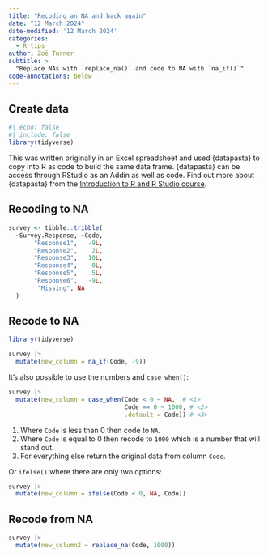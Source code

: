 ```yaml
---
title: "Recoding an NA and back again"
date: "12 March 2024"
date-modified: '12 March 2024'
categories:
  - R tips
author: Zoë Turner
subtitle: >
  "Replace NAs with `replace_na()` and code to NA with `na_if()`"
code-annotations: below
---
```


## Create data

```r
#| echo: false
#| include: false
library(tidyverse)
```

This was written originally in an Excel spreadsheet and used {datapasta} to copy into R as code to build the same data frame.
{datapasta} can be access through RStudio as an Addin as well as code.
Find out more about {datapasta} from the [Introduction to R and R Studio course](https://intro-r-rstudio.nhsrcommunity.com/session-datapasta.html#/title-slide).

## Recoding to NA

```r
survey <- tibble::tribble(
  ~Survey.Response, ~Code,
       "Response1",   -9L,
       "Response2",    2L,
       "Response3",   10L,
       "Response4",    0L,
       "Response5",    5L,
       "Response6",   -9L,
        "Missing", NA
  )

```

## Recode to NA

```r
library(tidyverse)

survey |> 
  mutate(new_column = na_if(Code, -9))
```

It's also possible to use the numbers and `case_when()`:

```r
survey |> 
  mutate(new_column = case_when(Code < 0 ~ NA,  # <1>
                                Code == 0 ~ 1000, # <2>
                                .default = Code)) # <3>

```

1. Where `Code` is less than 0 then code to `NA`.
2. Where `Code` is equal to 0 then recode to `1000` which is a number that will stand out.
2. For everything else return the original data from column `Code`.

Or `ifelse()` where there are only two options:

```r
survey |> 
  mutate(new_column = ifelse(Code < 0, NA, Code))
```


## Recode from NA

```r
survey |> 
  mutate(new_column2 = replace_na(Code, 1000))
```
